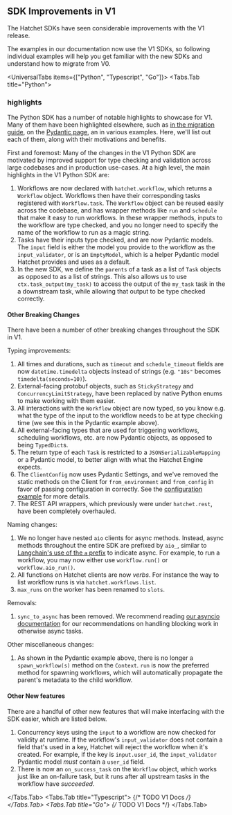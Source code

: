 
## SDK Improvements in V1

The Hatchet SDKs have seen considerable improvements with the V1 release.

<Callout type="info" emoji="🪓">
  The examples in our documentation now use the V1 SDKs, so following individual
  examples will help you get familiar with the new SDKs and understand how to
  migrate from V0.
</Callout>

<UniversalTabs items={["Python", "Typescript", "Go"]}>
  <Tabs.Tab title="Python">

### highlights

The Python SDK has a number of notable highlights to showcase for V1. Many of them have been highlighted elsewhere, such as [in the migration guide](./migration-guide-python.mdx), on the [Pydantic page](./pydantic.mdx), an in various examples. Here, we'll list out each of them, along with their motivations and benefits.

First and foremost: Many of the changes in the V1 Python SDK are motivated by improved support for type checking and validation across large codebases and in production use-cases. At a high level, the main highlights in the V1 Python SDK are:

1. Workflows are now declared with `hatchet.workflow`, which returns a `Workflow` object. Workflows then have their corresponding tasks registered with `Workflow.task`. The `Workflow` object can be reused easily across the codebase, and has wrapper methods like `run` and `schedule` that make it easy to run workflows. In these wrapper methods, inputs to the workflow are type checked, and you no longer need to specify the name of the workflow to run as a magic string.
2. Tasks have their inputs type checked, and are now Pydantic models. The `input` field is either the model you provide to the workflow as the `input_validator`, or is an `EmptyModel`, which is a helper Pydantic model Hatchet provides and uses as a default.
3. In the new SDK, we define the `parents` of a task as a list of `Task` objects as opposed to as a list of strings. This also allows us to use `ctx.task_output(my_task)` to access the output of the `my_task` task in the a downstream task, while allowing that output to be type checked correctly.

#### Other Breaking Changes

There have been a number of other breaking changes throughout the SDK in V1.

Typing improvements:

1. All times and durations, such as `timeout` and `schedule_timeout` fields are now `datetime.timedelta` objects instead of strings (e.g. `"10s"` becomes `timedelta(seconds=10)`).
2. External-facing protobuf objects, such as `StickyStrategy` and `ConcurrencyLimitStrategy`, have been replaced by native Python enums to make working with them easier.
3. All interactions with the `Workflow` object are now typed, so you know e.g. what the type of the input to the workflow needs to be at type checking time (we see this in the Pydantic example above).
4. All external-facing types that are used for triggering workflows, scheduling workflows, etc. are now Pydantic objects, as opposed to being `TypedDict`s.
5. The return type of each `Task` is restricted to a `JSONSerializableMapping` or a Pydantic model, to better align with what the Hatchet Engine expects.
6. The `ClientConfig` now uses Pydantic Settings, and we've removed the static methods on the Client for `from_environment` and `from_config` in favor of passing configuration in correctly. See the [configuration example](./client.mdx) for more details.
7. The REST API wrappers, which previously were under `hatchet.rest`, have been completely overhauled.

Naming changes:

1. We no longer have nested `aio` clients for async methods. Instead, async methods throughout the entire SDK are prefixed by `aio_`, similar to [Langchain's use of the `a` prefix](https://python.langchain.com/docs/concepts/streaming/#stream-and-astream) to indicate async. For example, to run a workflow, you may now either use `workflow.run()` or `workflow.aio_run()`.
2. All functions on Hatchet clients are now _verbs_. For instance the way to list workflow runs is via `hatchet.workflows.list`.
3. `max_runs` on the worker has been renamed to `slots`.

Removals:

1. `sync_to_async` has been removed. We recommend reading [our asyncio documentation](./asyncio.mdx) for our recommendations on handling blocking work in otherwise async tasks.

Other miscellaneous changes:

1. As shown in the Pydantic example above, there is no longer a `spawn_workflow(s)` method on the `Context`. `run` is now the preferred method for spawning workflows, which will automatically propagate the parent's metadata to the child workflow.

#### Other New features

There are a handful of other new features that will make interfacing with the SDK easier, which are listed below.

1. Concurrency keys using the `input` to a workflow are now checked for validity at runtime. If the workflow's `input_validator` does not contain a field that's used in a key, Hatchet will reject the workflow when it's created. For example, if the key is `input.user_id`, the `input_validator` Pydantic model _must_ contain a `user_id` field.
2. There is now an `on_success_task` on the `Workflow` object, which works just like an on-failure task, but it runs after all upstream tasks in the workflow have _succeeded_.

  </Tabs.Tab>
  <Tabs.Tab title="Typescript">
{/* TODO V1 Docs */}
  </Tabs.Tab>
  <Tabs.Tab title="Go">
{/* TODO V1 Docs */}
  </Tabs.Tab>
</UniversalTabs>
